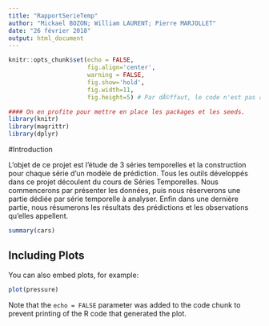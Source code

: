 ```yaml
---
title: "RapportSerieTemp"
author: "Mickael BOZON; William LAURENT; Pierre MARJOLLET"
date: "26 février 2018"
output: html_document
---
```


```r

knitr::opts_chunk$set(echo = FALSE,
                      fig.align='center',
                      warning = FALSE,
                      fig.show='hold',
                      fig.width=11,
                      fig.height=5) # Par dÃ©ffaut, le code n'est pas afficher mais les rÃ©sultats ( les sorties) le seront. 

#### On en profite pour mettre en place les packages et les seeds.
library(knitr)
library(magrittr) 
library(dplyr)


```

#Introduction

L'objet de ce projet est l'étude de 3 séries temporelles et la construction pour chaque série d'un modèle de prédiction. Tous les outils développés dans ce projet découlent du cours de Séries Temporelles. 
Nous commencerons par présenter les données, puis nous réserverons une partie dédiée par série temporelle à analyser. Enfin dans une dernière partie, nous résumerons les résultats des prédictions et les observations qu'elles appellent.


```r
summary(cars)
```

## Including Plots

You can also embed plots, for example:

```r
plot(pressure)
```

Note that the `echo = FALSE` parameter was added to the code chunk to prevent printing of the R code that generated the plot.
